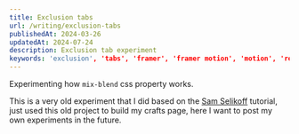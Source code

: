 ```yaml
---
title: Exclusion tabs
url: /writing/exclusion-tabs
publishedAt: 2024-03-26
updatedAt: 2024-07-24
description: Exclusion tab experiment
keywords: 'exclusion', 'tabs', 'framer', 'framer motion', 'motion', 'react'
---
```


Experimenting how `mix-blend` css property works.

This is a very old experiment that I did based on the [Sam Selikoff](https://twitter.com/samselikoff) tutorial, just used this old project to build my crafts page, here I want to post my own experiments in the future.

<CraftPreview>
  <ExclusionTabs/>
</CraftPreview>
